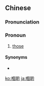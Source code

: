 ==Chinese==
{{zh-forms|s=𠮶啲}}

===Pronunciation===
{{zh-pron
|c=go2 di1
|cat=pron
}}

===Pronoun===
{{zh-pronoun}}

# {{lb|zh|Cantonese}} [[those]]
#: {{zh-x|佢 今日 寫 '''嗰啲''' 嘢，乜嘢 都 九唔搭八。|Nothing he wrote today made sense.|C-GZ|tr=keoi5 gam1 jat6 se2 '''go2 di1''' je5 mat1 je5 dou1 gau2 m4 daap3 baat3.}}

====Synonyms====
* {{zh-l|那些}}

[[ko:嗰啲]]
[[ja:嗰啲]]